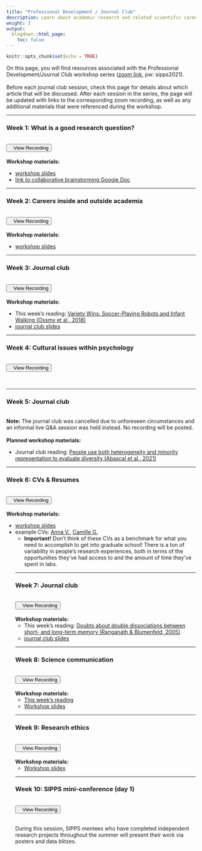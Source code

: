 ```yaml
---
title: "Professional Development / Journal Club"
description: Learn about academic research and related scientific careers, as well as how to digest and think critically about contemporary journal articles.
weight: 3
output:
  blogdown::html_page:
    toc: false
---
```


```r
knitr::opts_chunk$set(echo = TRUE)
```

On this page, you will find resources associated with the Professional Development/Journal Club workshop series (<a href="https://columbiauniversity.zoom.us/j/98891686245?pwd=dUV3S3Z3dkIydTlHRHBVVzlXTThpZz09" target="_blank">zoom link</a>, pw: sipps2021).
<br><br>
Before each journal club session, check this page for details about which article that will be discussed. After each session in the series, the page will be updated with links to the corresponding zoom recording, as well as any additional materials that were referenced during the workshop.
<hr>

### Week 1: What is a good research question?
<br>
<div align="center"><a href="https://columbiauniversity.zoom.us/rec/play/gumQ7Qndeg6zzUoXO-vXCXmMQyCaIou-5TxQkZcWdYkObEJra5Asw5qU-SbiVmdQyRHXZAPDE5sSWLlV.BlwvKVmjOxxSK1WW?_x_zm_rhtaid=956&_x_zm_rtaid=m0Fy0B3ORyCzdEtQHq9yTg.1623432286856.181fed33d69d86fd6199bf0824909b53&autoplay=true&continueMode=true&startTime=1623268902000" target="_blank" style="padding-bottom:10px"><button><i class="fas fa-video"></i>&nbsp;&nbsp;&nbsp;View Recording</button></a></div>
<br>
**Workshop materials:**
<ul>
<li><a href="/workshop_files/prof-dev/RQ.pdf" download>workshop slides</a>
<li>[link to collaborative brainstorming Google Doc](https://docs.google.com/document/d/1YYvNTHr-aivhlWWP3c5ms12Pkq-bARNTrwpPr_fvQnE/edit#heading=h.b95kkvcec54s){target="_blank"}
</ul>

<hr>

### Week 2: Careers inside and outside academia
<br>
<div align="center"><a href="https://columbiauniversity.zoom.us/rec/share/3iaeCmjRkUBHITaSp-m0883h47dGeEszlHykuSo6R0T54oWjdj_ib1XUiYHMq_aL.JSKrRLVVlPVyCZ_I" target="_blank" style="padding-bottom:10px"><button><i class="fas fa-video"></i>&nbsp;&nbsp;&nbsp;View Recording</button></a></div>
<br>
**Workshop materials:**
<ul>
<li><a href="/workshop_files/prof-dev/Ac_and_non-ac_careers.pptx" download>workshop slides</a>
</ul>

<hr>

### Week 3: Journal club
<br>
<div align="center"><a href="https://columbiauniversity.zoom.us/rec/share/E1vzn-jAW0MHMMYBQIqt_h_UiFheSbbCT2nW0wh7kM3IpoqcQIdOsDtpu0KBJB4_.tmNBBDa__XkpYtDs" target="_blank" style="padding-bottom:10px"><button><i class="fas fa-video"></i>&nbsp;&nbsp;&nbsp;View Recording</button></a></div>
<br>
**Workshop materials:**
<br>
<ul>
<li>This week's reading: [Variety Wins: Soccer-Playing Robots and Infant Walking (Ossmy et al., 2018)](/workshop_files/prof-dev/VarietyWins.pdf){target="_blank"}
<li><a href="/workshop_files/prof-dev/Journal_Club_Jun_23.pdf" download>journal club slides</a>
</ul>

<hr>

### Week 4: Cultural issues within psychology
<br>
<div align="center"><a href="https://columbiauniversity.zoom.us/rec/share/376owC7zOr7FjwfJdoa6cqX8D_brFF9haqgq3Hju4_5m4EJM6RN-TB5PisQ97LXh.XnLK7hFQpiqCTsb8" target="_blank" style="padding-bottom:10px"><button><i class="fas fa-video"></i>&nbsp;&nbsp;&nbsp;View Recording</button></a></div>
<br>

<hr>

### Week 5: Journal club
<br>
<b>Note:</b> The journal club was cancelled due to unforeseen circumstances and an informal live Q&A session was held instead. No recording will be posted.
<br><br>
**Planned workshop materials:**
<br>
<ul>
<li>Journal club reading: [People use both heterogeneity and minority representation to evaluate diversity (Abascal et al., 2021)](/workshop_files/prof-dev/HeterogeneityMinorityRepDiversity.pdf){target="_blank"}
</ul>

<hr>

### Week 6: CVs & Resumes
<br>
<div align="center"><a href="https://columbiauniversity.zoom.us/rec/play/X-lZTW9BYn17LKFgePc-b8g46A6BuUCYleG3s5Vke9AdXK07szNObMqZmcRBuqYLIXsFaEh-AT22WPJk.T8sLJBtUjdeCzsyZ?continueMode=true&_x_zm_rtaid=p0AT7QdfTL2LSvFUEFI6Dw.1626445844098.c26933b50d6986ddbc5182a2fdfb88c8&_x_zm_rhtaid=956" target="_blank" style="padding-bottom:10px"><button><i class="fas fa-video"></i>&nbsp;&nbsp;&nbsp;View Recording</button></a></div>
<br>
**Workshop materials:**
<ul>
<li><a href="/workshop_files/prof-dev/CVsResumes_210409.pdf" download>workshop slides</a>
<li>example CVs: <a href="/workshop_files/prof-dev/CV_AV.pdf" target="_blank">Anna V.</a>, <a href="/workshop_files/prof-dev/CV_CG.pdf" target="_blank">Camille G.</a>
<ul><li>**Important!** Don't think of these CVs as a benchmark for what you need to accomplish to get into graduate school! There is a ton of variability in people's research experiences, both in terms of the opportunities they've had access to and the amount of time they've spent in labs.</li>  
</ul>

<hr>

### Week 7: Journal club
<br>
<div align="center"><a href="https://columbiauniversity.zoom.us/rec/share/8x5wmUgqvnzN-7VWptepEV-Jlys7hSJCZYB4WrcEcPqKGNZEoh4ptQEYkd1zQ9Uk.rQN9L6DXnomjuPat" target="_blank" style="padding-bottom:10px"><button><i class="fas fa-video"></i>&nbsp;&nbsp;&nbsp;View Recording</button></a></div>
<br>
**Workshop materials:**
<br>
<ul>
<li>This week's reading: [Doubts about double dissociations between short- and long-term memory (Ranganath & Blumenfeld, 2005)](/workshop_files/prof-dev/DoubleDissociations_RanganathBlumenfeld.pdf){target="_blank"}
<li><a href="/workshop_files/prof-dev/SIPPS-jclub_072121.pdf" download>journal club slides</a>
</ul>

<hr>

### Week 8: Science communication
<br>
<div align="center"><a href="https://columbiauniversity.zoom.us/rec/share/Lm9JQWJ4hQ6Q-OaLRqjPTrH-a5Jhb98IdmRisTWLBdh1hpLT3pOgO6oCn44yYXyP._lU1BJDX6UcOKcOb" target="_blank" style="padding-bottom:10px"><button><i class="fas fa-video"></i>&nbsp;&nbsp;&nbsp;View Recording</button></a></div>
<br>
**Workshop materials:**
<br>
<ul>
<li>[This week's reading](/workshop_files/prof-dev/Sarnecka_WritingWorkshop.pdf){target="_blank"}
<li><a href="/workshop_files/prof-dev/slides_scicomm.pdf" download>Workshop slides</a>
</ul>

<hr>

### Week 9: Research ethics
<br>
<div align="center"><a href="https://columbiauniversity.zoom.us/rec/share/Xzp-ZRIU_aDwnUC5WVV2_BDGetRmfURC7kDUBgVV5u_mWqwFFrqrs3cNh47biF04.KkpNmo_y6MVlpzxR" target="_blank" style="padding-bottom:10px"><button><i class="fas fa-video"></i>&nbsp;&nbsp;&nbsp;View Recording</button></a></div>
<br>
**Workshop materials:**
<br>
<ul>
<li><a href="/workshop_files/prof-dev/SIPPSEthics.pdf" download>Workshop slides</a>
</ul>
<hr>

### Week 10: SIPPS mini-conference (day 1)
<br>
<div align="center"><a href="https://www.youtube.com/watch?v=dfS5Af1-8uI" target="_blank" style="padding-bottom:10px"><button><i class="fas fa-video"></i>&nbsp;&nbsp;&nbsp;View Recording</button></a></div>
<br>
During this session, SIPPS mentees who have completed independent research projects throughout the summer will present their work via posters and data blitzes.
